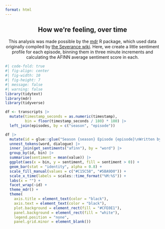 ```yaml
---
format: html
---
```


<center>
::: text

## How we're feeling, over time

This analysis was made possible by the [mdr](https://lucymcgowan.github.io/mdr) R package, which used data originally compiled by [the Severance wiki](https://severance.wiki/). Here, we create a little sentiment profile for each episode, binning them in three minute increments and calculating the AFINN average sentiment score in each. 
:::

</center>

```r
#| code-fold: true
#| fig-align: center
#| fig-width: 10
#| fig-height: 7
#| message: false
#| warning: false
library(tidytext)
library(mdr)
library(tidyverse)

df <- transcripts |>
  mutate(timestamp_seconds = as.numeric(timestamp), 
         bin = floor(timestamp_seconds / 180) * 180) |>
  left_join(episodes, by = c("season", "episode"))

df |>
  mutate(id = glue::glue("Season {season} Episode {episode}\nWritten by: {writer}")) |>
  unnest_tokens(word, dialogue) |>
  inner_join(get_sentiments("afinn"), by = "word") |>
  group_by(id, bin) |>
  summarise(sentiment = mean(value)) |>
  ggplot(aes(x = bin, y = sentiment, fill = sentiment > 0)) + 
  geom_bar(stat = "identity", alpha = 0.8) +
  scale_fill_manual(values = c("#C15C58", "#5BA9D0")) +
  scale_x_time(labels = scales::time_format("%M:%S")) +
  labs(x = "") +
  facet_wrap(~id) + 
  theme_mdr() + 
  theme(
    axis.title = element_text(color = "black"),
    axis.text = element_text(color = "black"),
    plot.background = element_rect(fill = "#CFE0E1"),
    panel.background = element_rect(fill = "white"),
    legend.position = "none",
    panel.grid.minor = element_blank())
```

